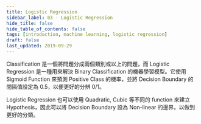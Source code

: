 ```yaml
---
title: Logistic Regression
sidebar_label: 03 - Logistic Regression
hide_title: false
hide_table_of_contents: false
tags: [introduction, machine learning, logistic regression]
draft: false
last_updated: 2019-09-29
---
```


Classification 是一個將問題分成兩個類別或以上的問題，而 Logistic Regression 是一種用來解決 Binary Classification 的機器學習模型。它使用 Sigmoid Function 來預測 Positive Class 的機率，並將 Decision Boundary 的間隔值設定為 0.5，以便更好的分辨 0/1。

Logistic Regression 也可以使用 Quadratic, Cubic 等不同的 function 來建立 Hypothesis，因此可以將 Decision Boundary 設為 Non-linear 的邊界，以做到更好的分類。


<DocCardList />

